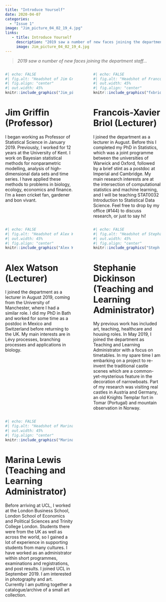 ```yaml
---
title: "Introduce Yourself"
date: 2020-04-07
categories:
  - "Issue 1"
image: "Jim_picture_04_02_19_4.jpg" 
links: 
   - title: Introduce Yourself
     description: "2019 saw a number of new faces joining the department staff… " 
     image: Jim_picture_04_02_19_4.jpg
---
```


> *2019 saw a number of new faces joining the department staff… *



:::: {.columns}

::: {.column width="45%"}

```r
#| echo: FALSE
#| fig.alt: "Headshot of Jim Griffin"
#| fig.align: "center"
#| out.width: 45%
knitr::include_graphics("Jim_picture_04_02_19_4.jpg")
```

# Jim Griffin (Professor)

I began working as Professor of Statistical Science in January 2019. Previously, I worked for 12 years at the University of Kent. I work on Bayesian statistical methods for nonparametric modelling, analysis of high-dimensional data sets and time series. I have applied these methods to problems in biology, ecology, economics and finance. I’m a keen cricket fan, gardener and bon vivant.

:::

::: {.column width="5%"}
<!-- empty column to create gap -->
:::

::: {.column width="45%"}

```r
#| echo: FALSE
#| fig.alt: "Headshot of Francois-Xavier Briol"
#| out.width: 45%
#| fig.align: "center"
knitr::include_graphics("fxbriol_website_photo.jpg")
```

# Francois-Xavier Briol (Lecturer)

I joined the department as a lecturer in August. Before this I completed my PhD in Statistics, which was a joint programme between the universities of Warwick and Oxford, followed by a brief stint as a postdoc at Imperial and Cambridge. My main research interests are at the intersection of computational statistics and machine learning, and I will be teaching STAT0032 Introduction to Statistical Data Science. Feel free to drop by my office (#144) to discuss research, or just to say hi!

:::

::::


:::: {.columns}

::: {.column width="45%"}

```r
#| echo: FALSE
#| fig.alt: "Headshot of Alex Watson"
#| out.width: 45%
#| fig.align: "center"
knitr::include_graphics("Alex Watson.jpg")
```

# Alex Watson (Lecturer)

I joined the department as a lecturer in August 2019, coming from the University of Manchester, where I had a similar role. I did my PhD in Bath and worked for some time as a postdoc in Mexico and Switzerland before returning to the UK. My main interests are in Lévy processes, branching processes and applications in biology.

:::

::: {.column width="5%"}
<!-- empty column to create gap -->
:::

::: {.column width="45%"}

```r
#| echo: FALSE
#| fig.alt: "Headshot of Stephanie Dickinson"
#| out.width: 45%
#| fig.align: "center"
knitr::include_graphics("Steph newsletter.jpg")
```

# Stephanie Dickinson (Teaching and Learning Administrator)

My previous work has included art, teaching, healthcare and housing roles. In May 2019, I joined the department as Teaching and Learning Administrator with a focus on timetables. In my spare time I am embarking on a project to re-invent the traditional castle scenes which are a common-yet-mysterious feature in the decoration of narrowboats. Part of my research was visiting real castles in Austria and Germany, an old Knights Templar fort in Tomar (Portugal) and mountain observation in Norway.

:::

::::

:::: {.columns}

::: {.column width="45%"}

```r
#| echo: FALSE
#| fig.alt: "Headshot of Marina Lewis"
#| out.width: 45%
#| fig.align: "center"
knitr::include_graphics("Marina Lewis.jpg")
```

# Marina Lewis (Teaching and Learning Administrator)

Before arriving at UCL, I worked at the London Business School, London School of Economics and Political Sciences and Trinity College London. Students there were from the UK as well as across the world, so I gained a lot of experience in supporting students from many cultures. I have worked as an administrator within short programmes, examinations and registrations, and post results. I joined UCL in September 2019. I am interested in photography and art. Currently I am putting together a catalogue/archive of a small art collection.

:::

::: {.column width="5%"}
<!-- empty column to create gap -->
:::

::: {.column width="45%"}

<!--another empty column-->

:::

::::
